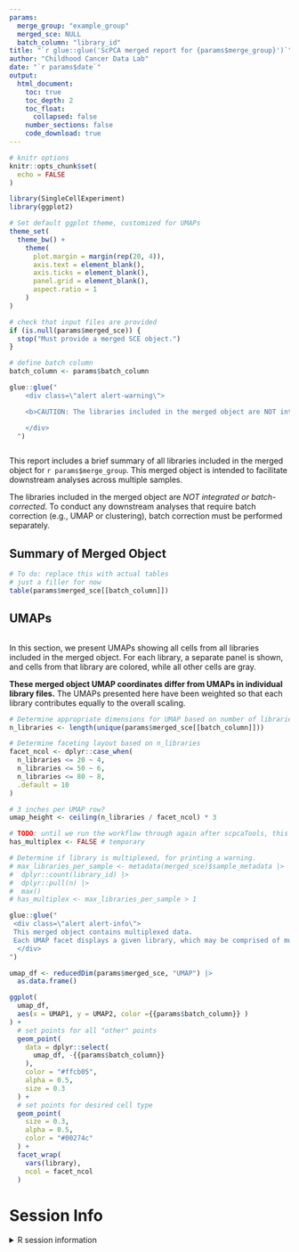 ```yaml
---
params:
  merge_group: "example_group"
  merged_sce: NULL
  batch_column: "library_id"
title: "`r glue::glue('ScPCA merged report for {params$merge_group}')`"
author: "Childhood Cancer Data Lab"
date: "`r params$date`"
output:
  html_document:
    toc: true
    toc_depth: 2
    toc_float:
      collapsed: false
    number_sections: false
    code_download: true
---
```


```r
# knitr options
knitr::opts_chunk$set(
  echo = FALSE
)

library(SingleCellExperiment)
library(ggplot2)

# Set default ggplot theme, customized for UMAPs
theme_set(
  theme_bw() +
    theme(
      plot.margin = margin(rep(20, 4)),
      axis.text = element_blank(),
      axis.ticks = element_blank(),
      panel.grid = element_blank(),
      aspect.ratio = 1
    )
)
```

```r
# check that input files are provided
if (is.null(params$merged_sce)) {
  stop("Must provide a merged SCE object.")
}

# define batch column
batch_column <- params$batch_column
```

```r
glue::glue("
    <div class=\"alert alert-warning\">

    <b>CAUTION: The libraries included in the merged object are NOT integrated or batch-corrected.</b>

    </div>
  ")
```

```r
```


This report includes a brief summary of all libraries included in the merged object for `r params$merge_group`.
This merged object is intended to facilitate downstream analyses across multiple samples.

The libraries included in the merged object are _NOT integrated or batch-corrected_.
To conduct any downstream analyses that require batch correction (e.g., UMAP or clustering), batch correction must be performed separately. 


## Summary of Merged Object

```r
# To do: replace this with actual tables
# just a filler for now
table(params$merged_sce[[batch_column]])
```

## UMAPs

```r
```

In this section, we present UMAPs showing all cells from all libraries included in the merged object. 
For each library, a separate panel is shown, and cells from that library are colored, while all other cells are gray.

**These merged object UMAP coordinates differ from UMAPs in individual library files.**
The UMAPs presented here have been weighted so that each library contributes equally to the overall scaling.

```r
# Determine appropriate dimensions for UMAP based on number of libraries
n_libraries <- length(unique(params$merged_sce[[batch_column]]))

# Determine faceting layout based on n_libraries
facet_ncol <- dplyr::case_when(
  n_libraries <= 20 ~ 4,
  n_libraries <= 50 ~ 6,
  n_libraries <= 80 ~ 8,
  .default = 10
)

# 3 inches per UMAP row?
umap_height <- ceiling(n_libraries / facet_ncol) * 3

# TODO: until we run the workflow through again after scpcaTools, this will not work. We will need to circle back to this.
has_multiplex <- FALSE # temporary

# Determine if library is multiplexed, for printing a warning.
# max_libraries_per_sample <- metadata(merged_sce)$sample_metadata |>
#  dplyr::count(library_id) |>
#  dplyr::pull(n) |>
#  max()
# has_multiplex <- max_libraries_per_sample > 1
```



```r
glue::glue("
 <div class=\"alert alert-info\">
 This merged object contains multiplexed data.
 Each UMAP facet displays a given library, which may be comprised of multiple samples.
  </div>
")
```


```r
umap_df <- reducedDim(params$merged_sce, "UMAP") |>
  as.data.frame() 

ggplot(
  umap_df,
  aes(x = UMAP1, y = UMAP2, color ={{params$batch_column}} )
) +
  # set points for all "other" points
  geom_point(
    data = dplyr::select(
      umap_df, -{{params$batch_column}}
    ),
    color = "#ffcb05",
    alpha = 0.5,
    size = 0.3
  ) +
  # set points for desired cell type
  geom_point(
    size = 0.3,
    alpha = 0.5,
    color = "#00274c"
  ) +
  facet_wrap(
    vars(library),
    ncol = facet_ncol
  )
```

# Session Info
<details>
<summary>R session information</summary>
```r
if (requireNamespace("sessioninfo", quietly = TRUE)) {
  sessioninfo::session_info()
} else {
  sessionInfo()
}
```
</details>
